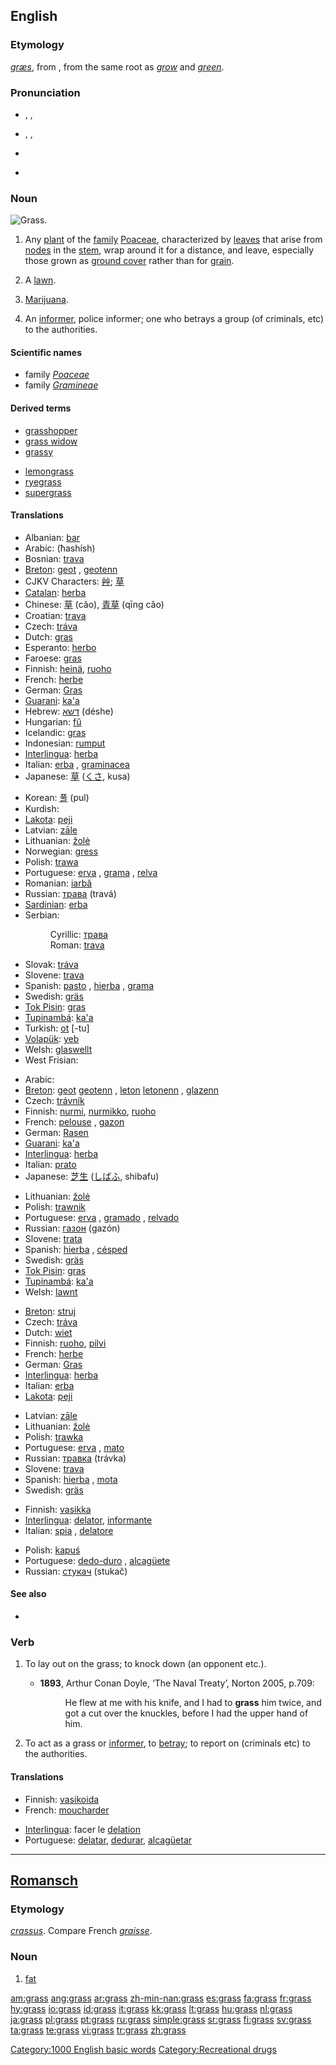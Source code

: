 {{wikipedia}}
==English==

===Etymology===
{{OE.}} ''[[græs]]'', from {{Ger.}}, from the same {{PIE.}} root as ''[[grow]]'' and ''[[green]]''.

===Pronunciation===
* {{enPR|grăs}}, {{IPA|/grɑːs/}}, {{SAMPA|/grA:s/}} {{italbrac|[[RP]]}}
* {{enPR|grăs}}, {{IPA|/græs/}}, {{SAMPA|/gr{s/}} {{italbrac|US}}
* {{audio|en-gb-grass.ogg|Audio (RP)}}
* {{audio|en-us-grass.ogg|Audio (US)}}
*: {{rhymes|ɑːs}}

===Noun===
[[Image:Grass-JW.jpg|thumb|right|Grass.]]
{{en-noun|es|-}}

# {{context|countable|uncountable}} Any [[plant]] of the [[family]] [[Poaceae]], characterized by [[leaves]] that arise from [[node]]s in the [[stem]], wrap around it for a distance, and leave, especially those grown as [[ground cover]] rather than for [[grain]].
# A [[lawn]].
# {{context|slang|uncountable}} [[marijuana|Marijuana]].
# {{slang}} An [[informer]], police informer; one who betrays a group (of criminals, etc) to the authorities.

====Scientific names====
* family ''[[Poaceae]]''
* family ''[[Gramineae]]'' {{italbrac|alternative name}}

====Derived terms====
{{top2}}
* [[grasshopper]]
* [[grass widow]]
* [[grassy]]
{{mid2}}
* [[lemongrass]]
* [[ryegrass]]
* [[supergrass]]
{{bottom}}

====Translations====
{{trans-top|ground cover plant}}
* Albanian: [[bar]] {{m}}
* Arabic: {{Arab|[[حشيش|حَشيش]]}} (ħashísh) {{m}}
* Bosnian: [[trava#Bosnian|trava]] {{f}}
* [[Breton]]: [[geot]] {{c}}, [[geotenn]] {{f|s}}
* CJKV Characters: [[艸]]; [[草]]
* [[Catalan]]: [[herba]] {{f}}
* Chinese: [[草]] (căo), [[青草]] (qīng cǎo)
* Croatian: [[trava]] {{f}}
* Czech: [[tráva]] {{f}}
* Dutch: [[gras]] {{n}}
* Esperanto: [[herbo]]
* Faroese: [[gras]] {{n}}
* Finnish: [[heinä]], [[ruoho]]
* French: [[herbe]] {{f}}
* German: [[Gras]] {{n}}
* [[Guarani]]: [[ka'a]]
* Hebrew: [[דשא]] (déshe) {{m}}
* Hungarian: [[fű]]
* Icelandic: [[gras]] {{n}}
* Indonesian: [[rumput]]
* [[Interlingua]]: [[herba]]
* Italian: [[erba]] {{f}}, [[graminacea]] {{f}}
* Japanese: [[草]] ([[くさ]], kusa)
{{trans-mid}}
* Korean: [[풀]] (pul)
* Kurdish: {{KUchar|[[گیا]]}} {{g|Kurdish}}
* [[Lakota]]: [[peji]]
* Latvian: [[zāle]] {{f}}
* Lithuanian: [[žolė]] {{f}}
* Norwegian: [[gress]] {{n}}
* Polish: [[trawa]] {{f}}
* Portuguese: [[erva]] {{f}}, [[grama]] {{f}}, [[relva]] {{f}}
* Romanian: [[iarbă]] {{f}}
* Russian: [[трава#Russian|трава]] (travá) {{f}}
* [[Sardinian]]: [[erba]] {{f}}
* Serbian:
*: Cyrillic: [[трава#Serbian|трава]] {{f}}
*: Roman: [[trava#Serbian|trava]] {{f}}
* Slovak: [[tráva#Slovak|tráva]] {{f}}
* Slovene: [[trava]] {{f}}
* Spanish: [[pasto]] {{m}}, [[hierba]] {{f}}, [[grama]] {{f}}
* Swedish: [[gräs]] {{n}}
* [[Tok Pisin]]: [[gras]]
* [[Tupinambá]]: [[ka'a]]
* Turkish: [[ot]] [-tu]
* [[Volapük]]: [[yeb]]
* Welsh: [[glaswellt]] {{m}}
* West Frisian: {{t+|fy|gers|c}}
{{trans-bottom}}

{{trans-top|lawn}}
* Arabic: {{Arab|[[حشيش|حَشيش]]}} {{m}}
* [[Breton]]: [[geot]] {{c}} [[geotenn]] {{f|s}}, [[leton]] {{c}} [[letonenn]] {{f|s}}, [[glazenn]] {{f}}
* Czech: [[trávník]] {{m}}
* Finnish: [[nurmi]], [[nurmikko]], [[ruoho]]
* French: [[pelouse]] {{f}}, [[gazon]] {{m}}
* German: [[Rasen]] {{m}}
* [[Guarani]]: [[ka'a]]
* [[Interlingua]]: [[herba]]
* Italian: [[prato]] {{m}}
* Japanese: [[芝生]] ([[しばふ]], shibafu)
{{trans-mid}}
* Lithuanian: [[žolė]] {{f}}
* Polish: [[trawnik]] {{m}}
* Portuguese: [[erva]] {{f}}, [[gramado]] {{m}}, [[relvado]] {{m}}
* Russian: [[газон#Russian|газон]] {{m}} (gazón)
* Slovene: [[trata]] {{f}}
* Spanish: [[hierba]] {{f}}, [[césped]] {{m}}
* Swedish: [[gräs]]
* [[Tok Pisin]]: [[gras]]
* [[Tupinambá]]: [[ka'a]]
* Welsh: [[lawnt]] {{f}}
{{trans-bottom}}

{{trans-top|marijuana}}
* [[Breton]]: [[struj]] {{m}}
* Czech: [[tráva]] {{f}}
* Dutch: [[wiet]] {{m}}
* Finnish: [[ruoho]], [[pilvi]]
* French: [[herbe]] {{f}}
* German: [[Gras]] {{n}}
* [[Interlingua]]: [[herba]]
* Italian: [[erba]] {{f}}
* [[Lakota]]: [[peji]]
{{trans-mid}}
* Latvian: [[zāle]] {{f}}
* Lithuanian: [[žolė]] {{f}}
* Polish: [[trawka]] {{f}}
* Portuguese: [[erva]] {{f}}, [[mato]] {{m}}
* Russian: [[травка#Russian|травка]] {{f}} (trávka)
* Slovene: [[trava]] {{f}}
* Spanish: [[hierba]] {{f}}, [[mota]] {{f}}
* Swedish: [[gräs]]
{{trans-bottom}}

{{trans-top|informer}}
* Finnish: [[vasikka]]
* [[Interlingua]]: [[delator]], [[informante]]
* Italian: [[spia]] {{f}}, [[delatore]] {{m}}
{{trans-mid}}
* Polish: [[kapuś]] {{m}}
* Portuguese: [[dedo-duro]] {{m}}, [[alcagüete]] {{m}}
* Russian: [[стукач#Russian|стукач]] {{m}} (stukač)
{{trans-bottom}}

====See also====
* {{specieslite|Poaceae}}

===Verb===
{{en-verb|grass|es}}

# {{transitive}} To lay out on the grass; to knock down (an opponent etc.).
#* '''1893''', Arthur Conan Doyle, ‘The Naval Treaty’, Norton 2005, p.709:
#*: He flew at me with his knife, and I had to '''grass''' him twice, and got a cut over the knuckles, before I had the upper hand of him.
# {{context|transitive|or|intransitive|slang}} To act as a grass or [[informer]], to [[betray]]; to report on (criminals etc) to the authorities.

====Translations====
{{trans-top|to inform on}}
* Finnish: [[vasikoida]]
* French: [[moucharder]]
{{trans-mid}}
* [[Interlingua]]: facer le [[delation]]
* Portuguese: [[delatar]], [[dedurar]], [[alcagüetar]]
{{trans-bottom}}

[[Category:1000 English basic words]]
[[Category:Recreational drugs]]

----

==[[Romansch]]==

===Etymology===
{{L.|rm}} ''[[crassus]]''. Compare French ''[[graisse]]''.

===Noun===
{{infl|rm|noun|gender=m}}

# [[fat]]

[[am:grass]]
[[ang:grass]]
[[ar:grass]]
[[zh-min-nan:grass]]
[[es:grass]]
[[fa:grass]]
[[fr:grass]]
[[hy:grass]]
[[io:grass]]
[[id:grass]]
[[it:grass]]
[[kk:grass]]
[[lt:grass]]
[[hu:grass]]
[[nl:grass]]
[[ja:grass]]
[[pl:grass]]
[[pt:grass]]
[[ru:grass]]
[[simple:grass]]
[[sr:grass]]
[[fi:grass]]
[[sv:grass]]
[[ta:grass]]
[[te:grass]]
[[vi:grass]]
[[tr:grass]]
[[zh:grass]]
